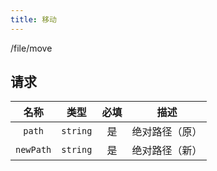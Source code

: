 ```yaml
---
title: 移动
---
```


<POST>/file/move</POST>

## 请求

<APITable>

| 名称 | 类型 | 必填 | 描述 |
| :-: | :-: | :-: | --- |
| `path` | `string` | 是 | 绝对路径（原） |
| `newPath` | `string` | 是 | 绝对路径（新） |

</APITable>
